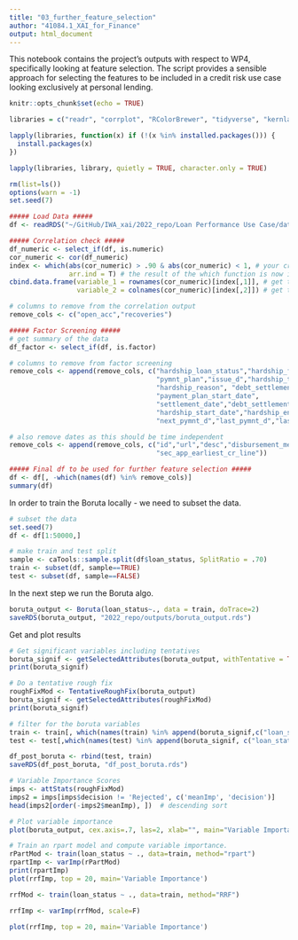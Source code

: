 ```yaml
---
title: "03_further_feature_selection"
author: "41084.1_XAI_for_Finance"
output: html_document
---
```



This notebook contains the project's outputs with respect to WP4, specifically looking at feature selection. The script provides a sensible approach for selecting the features to be included in a credit risk use case looking exclusively at personal lending.


```r
knitr::opts_chunk$set(echo = TRUE)

libraries = c("readr", "corrplot", "RColorBrewer", "tidyverse", "kernlab", "knitr", "tidytable", "MLmetrics", "stargazer", "dplyr", "purrr", "xtable", "base", "arulesViz", "gbm", "ggplot2", "DescTools","stylo", "igraph", "xgboost", "DALEX", "DALEXtra", "stats", "ranger", "ALEPlot", "party", "lime", "MASS", "iml", "ROCR", "rpart", "e1071", "shapper", "caret","MLmetrics", "Matrix", "Boruta", "Metrics", "fastshap", "shapper", "fscaret", "kknn", "knitr", "reshape", "reshape2", "shapper", "randomForest", "Hmisc", "networkD3", "emstreeR", "readxl", "pdp", "pROC", "randomForestExplainer", "logistf")

lapply(libraries, function(x) if (!(x %in% installed.packages())) {
  install.packages(x)
})

lapply(libraries, library, quietly = TRUE, character.only = TRUE)

rm(list=ls())
options(warn = -1)
set.seed(7)
```

```r
##### Load Data #####
df <- readRDS("~/GitHub/IWA_xai/2022_repo/Loan Performance Use Case/data/clean_df_after_preliminary_fs.rds")
```

```r
##### Correlation check #####
df_numeric <- select_if(df, is.numeric)
cor_numeric <- cor(df_numeric)
index <- which(abs(cor_numeric) > .90 & abs(cor_numeric) < 1, # your criteria
               arr.ind = T) # the result of the which function is now in rows & columns
cbind.data.frame(variable_1 = rownames(cor_numeric)[index[,1]], # get the row name 
                 variable_2 = colnames(cor_numeric)[index[,2]]) # get the column name

```
```r
# columns to remove from the correlation output
remove_cols <- c("open_acc","recoveries")
```


```r
##### Factor Screening #####
# get summary of the data
df_factor <- select_if(df, is.factor)

```


```r
# columns to remove from factor screening
remove_cols <- append(remove_cols, c("hardship_loan_status","hardship_flag",
                                     "pymnt_plan","issue_d","hardship_type",
                                     "hardship_reason", "debt_settlement_flag",
                                     "payment_plan_start_date",
                                     "settlement_date","debt_settlement_flag_date",
                                     "hardship_start_date","hardship_end_date",
                                     "next_pymnt_d","last_pymnt_d","last_credit_pull_d"))

# also remove dates as this should be time independent
remove_cols <- append(remove_cols, c("id","url","desc","disbursement_method",
                                     "sec_app_earliest_cr_line"))
```



```r
##### Final df to be used for further feature selection #####
df <- df[, -which(names(df) %in% remove_cols)]
summary(df)
```


In order to train the Boruta locally - we need to subset the data. 
```r
# subset the data
set.seed(7)
df <- df[1:50000,]

# make train and test split
sample <- caTools::sample.split(df$loan_status, SplitRatio = .70)
train <- subset(df, sample==TRUE)
test <- subset(df, sample==FALSE)
```

In the next step we run the Boruta algo.
```r
boruta_output <- Boruta(loan_status~., data = train, doTrace=2)
saveRDS(boruta_output, "2022_repo/outputs/boruta_output.rds")
```


Get and plot results 
```r
# Get significant variables including tentatives
boruta_signif <- getSelectedAttributes(boruta_output, withTentative = TRUE)
print(boruta_signif)

# Do a tentative rough fix
roughFixMod <- TentativeRoughFix(boruta_output)
boruta_signif <- getSelectedAttributes(roughFixMod)
print(boruta_signif)

# filter for the boruta variables
train <- train[, which(names(train) %in% append(boruta_signif,c("loan_status")))]
test <- test[,which(names(test) %in% append(boruta_signif, c("loan_status")))]

df_post_boruta <- rbind(test, train)
saveRDS(df_post_boruta, "df_post_boruta.rds")
```


```r
# Variable Importance Scores
imps <- attStats(roughFixMod)
imps2 = imps[imps$decision != 'Rejected', c('meanImp', 'decision')]
head(imps2[order(-imps2$meanImp), ])  # descending sort

# Plot variable importance
plot(boruta_output, cex.axis=.7, las=2, xlab="", main="Variable Importance") 

```


```r
# Train an rpart model and compute variable importance.
rPartMod <- train(loan_status ~ ., data=train, method="rpart")
rpartImp <- varImp(rPartMod)
print(rpartImp)
plot(rrfImp, top = 20, main='Variable Importance')

rrfMod <- train(loan_status ~ ., data=train, method="RRF")

rrfImp <- varImp(rrfMod, scale=F)

plot(rrfImp, top = 20, main='Variable Importance')
```

